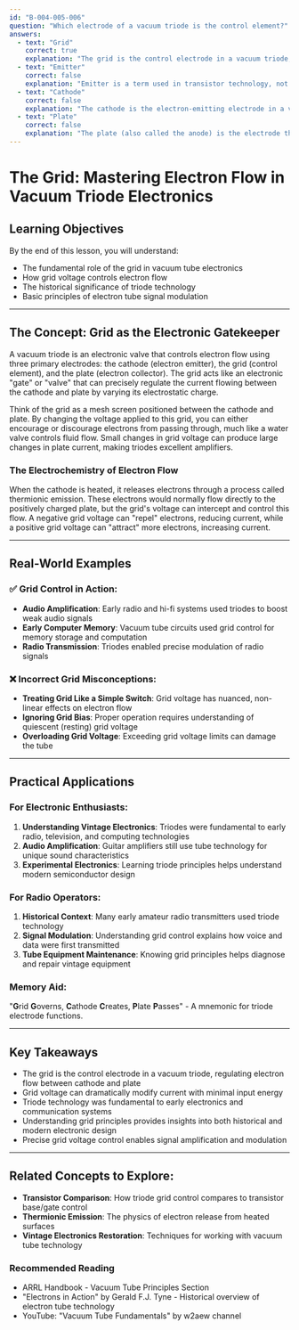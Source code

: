 ```yaml
---
id: "B-004-005-006"
question: "Which electrode of a vacuum triode is the control element?"
answers:
  - text: "Grid"
    correct: true
    explanation: "The grid is the control electrode in a vacuum triode, acting as a 'gate' that regulates electron flow between the cathode and plate. By applying different voltage potentials to the grid, an operator can dramatically modify the current flowing through the tube, making it an essential component for amplification and signal modulation in electronic circuits."
  - text: "Emitter"
    correct: false
    explanation: "Emitter is a term used in transistor technology, not vacuum tube terminology. In a vacuum triode, the emitter does not exist - this term is specific to semiconductor devices like bipolar junction transistors (BJTs) where it describes the electrode that emits charge carriers."
  - text: "Cathode"
    correct: false
    explanation: "The cathode is the electron-emitting electrode in a vacuum tube, responsible for releasing electrons when heated, but it does not control the electron flow. While critical to tube operation, the cathode is more of a source of electrons rather than a mechanism for controlling current."
  - text: "Plate"
    correct: false
    explanation: "The plate (also called the anode) is the electrode that collects electrons in a vacuum tube, but it does not control electron flow. It receives the modulated electron stream after the grid has regulated current, serving as the output terminal of the tube."
---
```


# The Grid: Mastering Electron Flow in Vacuum Triode Electronics

## Learning Objectives
By the end of this lesson, you will understand:
- The fundamental role of the grid in vacuum tube electronics
- How grid voltage controls electron flow
- The historical significance of triode technology
- Basic principles of electron tube signal modulation

---

## The Concept: Grid as the Electronic Gatekeeper

A vacuum triode is an electronic valve that controls electron flow using three primary electrodes: the cathode (electron emitter), the grid (control element), and the plate (electron collector). The grid acts like an electronic "gate" or "valve" that can precisely regulate the current flowing between the cathode and plate by varying its electrostatic charge.

Think of the grid as a mesh screen positioned between the cathode and plate. By changing the voltage applied to this grid, you can either encourage or discourage electrons from passing through, much like a water valve controls fluid flow. Small changes in grid voltage can produce large changes in plate current, making triodes excellent amplifiers.

### The Electrochemistry of Electron Flow

When the cathode is heated, it releases electrons through a process called thermionic emission. These electrons would normally flow directly to the positively charged plate, but the grid's voltage can intercept and control this flow. A negative grid voltage can "repel" electrons, reducing current, while a positive grid voltage can "attract" more electrons, increasing current.

---

## Real-World Examples

### ✅ Grid Control in Action:
- **Audio Amplification**: Early radio and hi-fi systems used triodes to boost weak audio signals
- **Early Computer Memory**: Vacuum tube circuits used grid control for memory storage and computation
- **Radio Transmission**: Triodes enabled precise modulation of radio signals

### ❌ Incorrect Grid Misconceptions:
- **Treating Grid Like a Simple Switch**: Grid voltage has nuanced, non-linear effects on electron flow
- **Ignoring Grid Bias**: Proper operation requires understanding of quiescent (resting) grid voltage
- **Overloading Grid Voltage**: Exceeding grid voltage limits can damage the tube

---

## Practical Applications

### For Electronic Enthusiasts:
1. **Understanding Vintage Electronics**: Triodes were fundamental to early radio, television, and computing technologies
2. **Audio Amplification**: Guitar amplifiers still use tube technology for unique sound characteristics
3. **Experimental Electronics**: Learning triode principles helps understand modern semiconductor design

### For Radio Operators:
1. **Historical Context**: Many early amateur radio transmitters used triode technology
2. **Signal Modulation**: Understanding grid control explains how voice and data were first transmitted
3. **Tube Equipment Maintenance**: Knowing grid principles helps diagnose and repair vintage equipment

### Memory Aid:
"**G**rid **G**overns, **C**athode **C**reates, **P**late **P**asses" - A mnemonic for triode electrode functions.

---

## Key Takeaways

- The grid is the control electrode in a vacuum triode, regulating electron flow between cathode and plate
- Grid voltage can dramatically modify current with minimal input energy
- Triode technology was fundamental to early electronics and communication systems
- Understanding grid principles provides insights into both historical and modern electronic design
- Precise grid voltage control enables signal amplification and modulation

---

## Related Concepts to Explore:
- **Transistor Comparison**: How triode grid control compares to transistor base/gate control
- **Thermionic Emission**: The physics of electron release from heated surfaces
- **Vintage Electronics Restoration**: Techniques for working with vacuum tube technology

### Recommended Reading
- ARRL Handbook - Vacuum Tube Principles Section
- "Electrons in Action" by Gerald F.J. Tyne - Historical overview of electron tube technology
- YouTube: "Vacuum Tube Fundamentals" by w2aew channel